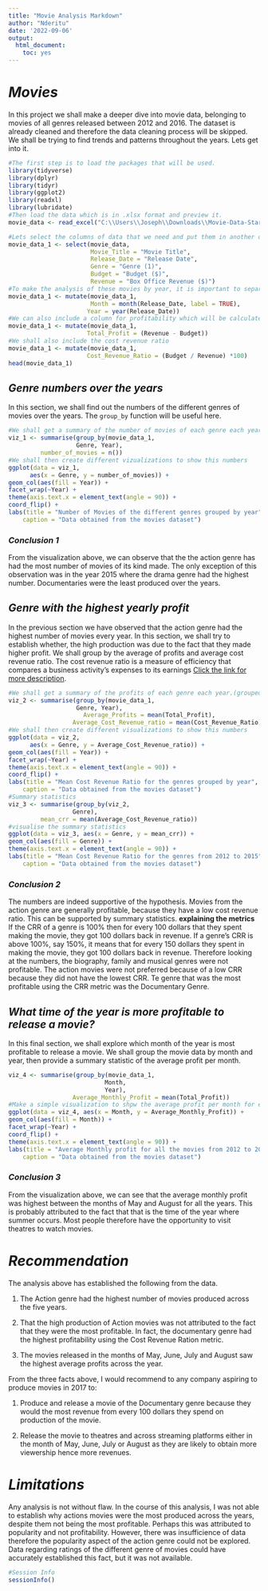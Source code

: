```yaml
---
title: "Movie Analysis Markdown"
author: "Nderitu"
date: '2022-09-06'
output: 
  html_document: 
    toc: yes
---
```

# ***Movies***
In this project we shall make a deeper dive into movie data, belonging to movies of all genres released between 2012 and 2016. The dataset is already cleaned and therefore the data cleaning process will be skipped. We shall be trying to find trends and patterns throughout the years. Lets get into it.

```r
#The first step is to load the packages that will be used.
library(tidyverse)
library(dplyr)
library(tidyr)
library(ggplot2)
library(readxl)
library(lubridate)
#Then load the data which is in .xlsx format and preview it.
movie_data <- read_excel("C:\\Users\\Joseph\\Downloads\\Movie-Data-Starter-Project.xlsx")
```

```r
#Lets select the columns of data that we need and put them in another dataframe
movie_data_1 <- select(movie_data, 
                       Movie_Title = "Movie Title",
                       Release_Date = "Release Date",
                       Genre = "Genre (1)",
                       Budget = "Budget ($)",
                       Revenue = "Box Office Revenue ($)")
#To make the analysis of these movies by year, it is important to separate the date column into month and year. The mutate function becomes useful here
movie_data_1 <- mutate(movie_data_1, 
                       Month = month(Release_Date, label = TRUE),
                      Year = year(Release_Date))
#We can also include a column for profitability which will be calculated by getting difference between revenue and budget
movie_data_1 <- mutate(movie_data_1,
                      Total_Profit = (Revenue - Budget))
#We shall also include the cost revenue ratio
movie_data_1 <- mutate(movie_data_1,
                      Cost_Revenue_Ratio = (Budget / Revenue) *100)
head(movie_data_1)
```

## *Genre numbers over the years*
In this section, we shall find out the numbers of the different genres of movies over the years. The `group_by` function will be useful here.
```r
#We shall get a summary of the number of movies of each genre each year.(grouped by the genre and year)
viz_1 <- summarise(group_by(movie_data_1,
                   Genre, Year),
         number_of_movies = n())
#We shall then create different vizualizations to show this numbers
ggplot(data = viz_1, 
      aes(x = Genre, y = number_of_movies)) +
geom_col(aes(fill = Year)) +
facet_wrap(~Year) +
theme(axis.text.x = element_text(angle = 90)) +
coord_flip() +
labs(title = "Number of Movies of the different genres grouped by year",
    caption = "Data obtained from the movies dataset")
```

### *Conclusion 1*
From the visualization above, we can observe that the the action genre has had the most number of movies of its kind made. The only exception of this observation was in the year 2015 where the drama genre had the highest number. Documentaries were the least produced over the years.

## *Genre with the highest yearly profit*
In the previous section we have observed that the action genre had the highest number of movies every year. In this section, we shall try to establish whether, the high production was due to the fact that they made higher profit. We shall group by the average of profits and average cost revenue ratio. The cost revenue ratio is a measure of efficiency that compares a business activity's expenses to its earnings [Click the link for more description](https://www.indeed.com/career-advice/career-development/cost-revenue-ratio#:~:text=What%20is%20a%20cost%20revenue,including%20marketing%20and%20shipping%20costs.).
```r
#We shall get a summary of the profits of each genre each year.(grouped by the genre and year)
viz_2 <- summarise(group_by(movie_data_1,
                   Genre, Year),
                     Average_Profits = mean(Total_Profit),
                  Average_Cost_Revenue_ratio = mean(Cost_Revenue_Ratio))
#We shall then create different visualizations to show this numbers
ggplot(data = viz_2, 
      aes(x = Genre, y = Average_Cost_Revenue_ratio)) +
geom_col(aes(fill = Year)) +
facet_wrap(~Year) +
theme(axis.text.x = element_text(angle = 90)) +
coord_flip() +
labs(title = "Mean Cost Revenue Ratio for the genres grouped by year",
    caption = "Data obtained from the movies dataset")
#Summary statistics
viz_3 <- summarise(group_by(viz_2,
                  Genre),
         mean_crr = mean(Average_Cost_Revenue_ratio))
#visualise the summary statistics
ggplot(data = viz_3, aes(x = Genre, y = mean_crr)) +
geom_col(aes(fill = Genre)) +
theme(axis.text.x = element_text(angle = 90)) +
labs(title = "Mean Cost Revenue Ratio for the genres from 2012 to 2015",
    caption = "Data obtained from the movies dataset")
```

### *Conclusion 2*
The numbers are indeed supportive of the hypothesis. Movies from the action genre are generally profitable, because they have a low cost revenue ratio. This can be supported by summary statistics. 
​
**explaining the metrics**
​
If the CRR of a genre is 100% then for every 100 dollars that they spent making the movie, they got 100 dollars back in revenue. If a genre's CRR is above 100%, say 150%, it means that for every 150 dollars they spent in making the movie, they got 100 dollars back in revenue. Therefore looking at the numbers, the biography, family and musical genres were not profitable. The action movies were not preferred because of a low CRR because they did not have the lowest CRR. Te genre that was the most profitable using the CRR metric was the Documentary Genre.

## *What time of the year is more profitable to release a movie?*
In this final section, we shall explore which month of the year is most profitable to release a movie. We shall group the movie data by month and year, then provide a summary statistic of the average profit per month.
```r
viz_4 <- summarise(group_by(movie_data_1,
                           Month,
                           Year),
                  Average_Monthly_Profit = mean(Total_Profit))
#Make a simple visualization to shpw the average profit per month for each year.
ggplot(data = viz_4, aes(x = Month, y = Average_Monthly_Profit)) +
geom_col(aes(fill = Month)) +
facet_wrap(~Year) +
coord_flip() +
theme(axis.text.x = element_text(angle = 90)) +
labs(title = "Average Monthly profit for all the movies from 2012 to 2015",
    caption = "Data obtained from the movies dataset")
```

### *Conclusion 3*
From the visualization above, we can see that the average monthly profit was highest between the months of May and August for all the years. This is probably attributed to the fact that that is the time of the year where summer occurs. Most people therefore have the opportunity to visit theatres to watch movies.

# ***Recommendation***
The analysis above has established the following from the data.

1. The Action genre had the highest number of movies produced across the five years.

2. That the high production of Action movies was not attributed to the fact that they were the most profitable. In fact, the documentary genre had the highest profitability using the Cost Revenue Ration metric.

3. The movies released in the months of May, June, July and August saw the highest average profits across the year.

From the three facts above, I would recommend to any company aspiring to produce movies in 2017 to:

1. Produce and release a movie of the Documentary genre because they would the most revenue from every 100 dollars they spend on production of the movie.

2. Release the movie to theatres and across streaming platforms either in the month of May, June, July or August as they are likely to obtain more viewership hence more revenues.

# ***Limitations***
Any analysis is not without flaw. In the course of this analysis, I was not able to establish why actions movies were the most produced across the years, despite them not being the most profitable. Perhaps this was attributed to popularity and not profitability. However, there was insufficience of data therefore the popularity aspect of the action genre could not be explored. Data regarding ratings of the different genre of movies could have accurately established this fact, but it was not available. 

```r
#Session Info
sessionInfo()
```

